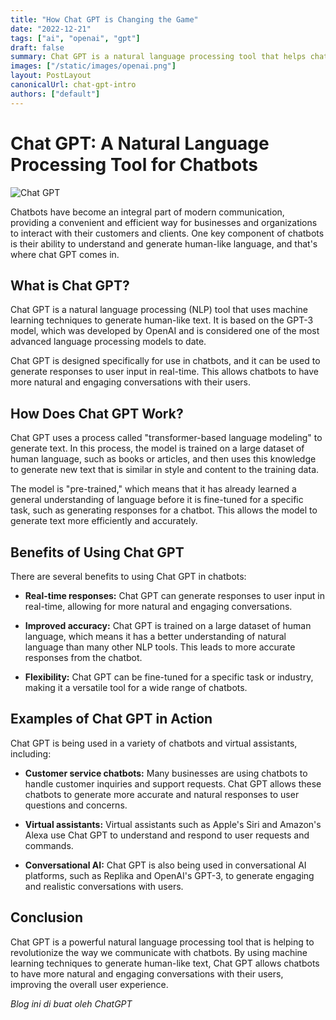 ```yaml
---
title: "How Chat GPT is Changing the Game"
date: "2022-12-21"
tags: ["ai", "openai", "gpt"]
draft: false
summary: Chat GPT is a natural language processing tool that helps chatbots generate human-like text. Based on the advanced GPT-3 model, Chat GPT allows for more natural and engaging conversations in real-time. It is widely used in customer service chatbots, virtual assistants, and conversational AI platforms.
images: ["/static/images/openai.png"]
layout: PostLayout
canonicalUrl: chat-gpt-intro
authors: ["default"]
---
```


# Chat GPT: A Natural Language Processing Tool for Chatbots

![Chat GPT](/static/images/openai.png)

Chatbots have become an integral part of modern communication, providing a convenient and efficient way for businesses and organizations to interact with their customers and clients. One key component of chatbots is their ability to understand and generate human-like language, and that's where chat GPT comes in.

## What is Chat GPT?

Chat GPT is a natural language processing (NLP) tool that uses machine learning techniques to generate human-like text. It is based on the GPT-3 model, which was developed by OpenAI and is considered one of the most advanced language processing models to date.

Chat GPT is designed specifically for use in chatbots, and it can be used to generate responses to user input in real-time. This allows chatbots to have more natural and engaging conversations with their users.

## How Does Chat GPT Work?

Chat GPT uses a process called "transformer-based language modeling" to generate text. In this process, the model is trained on a large dataset of human language, such as books or articles, and then uses this knowledge to generate new text that is similar in style and content to the training data.

The model is "pre-trained," which means that it has already learned a general understanding of language before it is fine-tuned for a specific task, such as generating responses for a chatbot. This allows the model to generate text more efficiently and accurately.

## Benefits of Using Chat GPT

There are several benefits to using Chat GPT in chatbots:

- **Real-time responses:** Chat GPT can generate responses to user input in real-time, allowing for more natural and engaging conversations.

- **Improved accuracy:** Chat GPT is trained on a large dataset of human language, which means it has a better understanding of natural language than many other NLP tools. This leads to more accurate responses from the chatbot.

- **Flexibility:** Chat GPT can be fine-tuned for a specific task or industry, making it a versatile tool for a wide range of chatbots.

## Examples of Chat GPT in Action

Chat GPT is being used in a variety of chatbots and virtual assistants, including:

- **Customer service chatbots:** Many businesses are using chatbots to handle customer inquiries and support requests. Chat GPT allows these chatbots to generate more accurate and natural responses to user questions and concerns.

- **Virtual assistants:** Virtual assistants such as Apple's Siri and Amazon's Alexa use Chat GPT to understand and respond to user requests and commands.

- **Conversational AI:** Chat GPT is also being used in conversational AI platforms, such as Replika and OpenAI's GPT-3, to generate engaging and realistic conversations with users.

## Conclusion

Chat GPT is a powerful natural language processing tool that is helping to revolutionize the way we communicate with chatbots. By using machine learning techniques to generate human-like text, Chat GPT allows chatbots to have more natural and engaging conversations with their users, improving the overall user experience.

_Blog ini di buat oleh ChatGPT_
